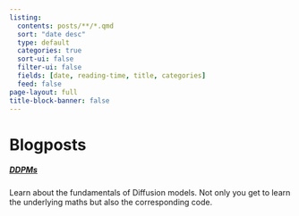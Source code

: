 ```yaml
---
listing:
  contents: posts/**/*.qmd
  sort: "date desc"
  type: default
  categories: true
  sort-ui: false
  filter-ui: false
  fields: [date, reading-time, title, categories]
  feed: false
page-layout: full
title-block-banner: false
---
```


# Blogposts

##### [DDPMs](ddpms-series.html)
Learn about the fundamentals of Diffusion models. Not only you get to learn the
underlying maths but also the corresponding code.
